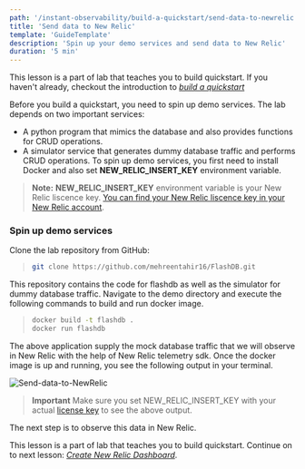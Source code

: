 ```yaml
---
path: '/instant-observability/build-a-quickstart/send-data-to-newrelic'
title: 'Send data to New Relic'
template: 'GuideTemplate'
description: 'Spin up your demo services and send data to New Relic'
duration: '5 min'
---
```


<Callout variant='important'>

This lesson is a part of lab that teaches you to build quickstart. If you haven't already, checkout the introduction to [_build a quickstart_](/instant-observability/build-a-quickstart/index)

</Callout>

Before you build a quickstart, you need to spin up demo services. The lab depends on two important services:
- A python program that mimics the database and also provides functions for CRUD operations.
- A simulator service that generates dummy database traffic and performs CRUD operations.
To spin up demo services, you first need to install Docker and also set **NEW_RELIC_INSERT_KEY** environment variable.

> **Note:** **NEW_RELIC_INSERT_KEY** environment variable is your New Relic liscence key. [You can find your New Relic liscence key in your New Relic account](https://docs.newrelic.com/docs/apis/intro-apis/new-relic-api-keys/). 

### Spin up demo services

Clone the lab repository from GitHub: 
>```bash
> git clone https://github.com/mehreentahir16/FlashDB.git
>``` 

This repository contains the code for flashdb as well as the simulator for dummy database traffic. Navigate to the demo directory and execute the following commands to build and run docker image.

> ```bash
> docker build -t flashdb . 
> docker run flashdb
>```

The above application supply the mock database traffic that we will observe in New Relic with the help of New Relic telemetry sdk. Once the docker image is up and running, you see the following output in your terminal.

![Send-data-to-NewRelic](../../../images/instant-observability/terminal-output.png)

>**Important**
>Make sure you set NEW_RELIC_INSERT_KEY with your actual [license key](https://docs.newrelic.com/docs/accounts/accounts-billing/account-setup/new-relic-license-key/) to see the above output.

The next step is to observe this data in New Relic. 

<Callout variant='important'>

This lesson is a part of lab that teaches you to build quickstart. Continue on to next lesson: [_Create New Relic Dashboard_](/instant-observability/build-a-quickstart/create-dashboard).

</Callout>
